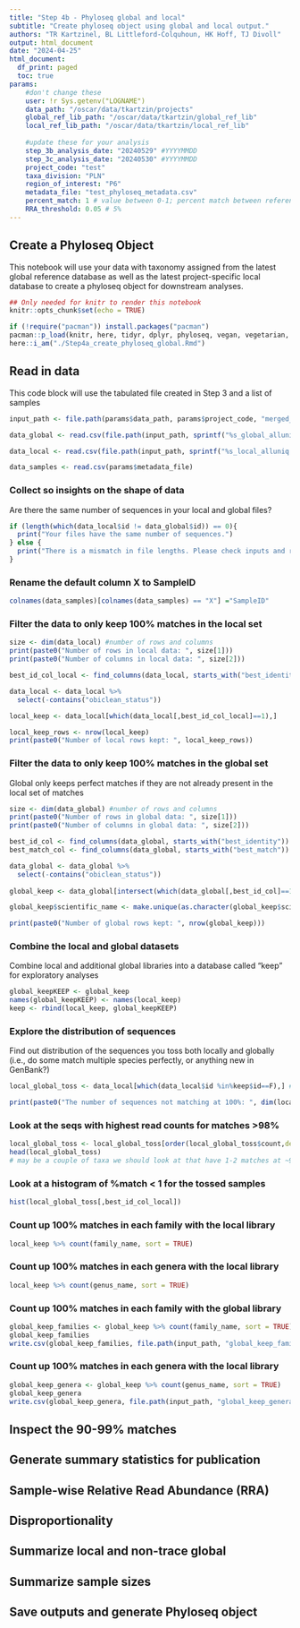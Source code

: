 ```yaml
---
title: "Step 4b - Phyloseq global and local"
subtitle: "Create phyloseq object using global and local output."
authors: "TR Kartzinel, BL Littleford-Colquhoun, HK Hoff, TJ Divoll"
output: html_document
date: "2024-04-25"
html_document:
  df_print: paged
  toc: true
params:
    #don't change these
    user: !r Sys.getenv("LOGNAME")
    data_path: "/oscar/data/tkartzin/projects"
    global_ref_lib_path: "/oscar/data/tkartzin/global_ref_lib"
    local_ref_lib_path: "/oscar/data/tkartzin/local_ref_lib"
 
    #update these for your analysis
    step_3b_analysis_date: "20240529" #YYYYMMDD
    step_3c_analysis_date: "20240530" #YYYYMMDD
    project_code: "test"
    taxa_division: "PLN"
    region_of_interest: "P6"
    metadata_file: "test_phyloseq_metadata.csv"
    percent_match: 1 # value between 0-1; percent match between reference sequence and your sequence
    RRA_threshold: 0.05 # 5%
---
```


## Create a Phyloseq Object
This notebook will use your data with taxonomy assigned from the latest global reference database as well as the latest project-specific local database to create a phyloseq object for downstream analyses.
```r
## Only needed for knitr to render this notebook
knitr::opts_chunk$set(echo = TRUE)

if (!require("pacman")) install.packages("pacman")
pacman::p_load(knitr, here, tidyr, dplyr, phyloseq, vegan, vegetarian, scales, datawizard)
here::i_am("./Step4a_create_phyloseq_global.Rmd")
```

## Read in data
This code block will use the tabulated file created in Step 3 and a list of samples
```r
input_path <- file.path(params$data_path, params$project_code, "merged_runs", sprintf("%s_%s", params$step_3c_analysis_date, params$user))

data_global <- read.csv(file.path(input_path, sprintf("%s_global_alluniq.clean.tag.ann.tab", params$step_3b_analysis_date)), sep="\t", header=TRUE)

data_local <- read.csv(file.path(input_path, sprintf("%s_local_alluniq.clean.tag.ann.tab", params$step_3c_analysis_date)), sep="\t", header=TRUE)

data_samples <- read.csv(params$metadata_file)
```

### Collect so insights on the shape of data
Are there the same number of sequences in your local and global files?
```r
if (length(which(data_local$id != data_global$id)) == 0){
  print("Your files have the same number of sequences.")
} else {
  print("There is a mismatch in file lengths. Please check inputs and rerun Step 3.")
}
```

### Rename the default column X to SampleID
```r
colnames(data_samples)[colnames(data_samples) == "X"] ="SampleID"
```

### Filter the data to only keep 100% matches in the local set
```r
size <- dim(data_local) #number of rows and columns
print(paste0("Number of rows in local data: ", size[1]))
print(paste0("Number of columns in local data: ", size[2]))

best_id_col_local <- find_columns(data_local, starts_with("best_identity"))

data_local <- data_local %>% 
  select(-contains("obiclean_status"))

local_keep <- data_local[which(data_local[,best_id_col_local]==1),]

local_keep_rows <- nrow(local_keep)
print(paste0("Number of local rows kept: ", local_keep_rows))
```


### Filter the data to only keep 100% matches in the global set
Global only keeps perfect matches if they are not already present in the local set of matches
```r
size <- dim(data_global) #number of rows and columns
print(paste0("Number of rows in global data: ", size[1]))
print(paste0("Number of columns in global data: ", size[2]))

best_id_col <- find_columns(data_global, starts_with("best_identity"))
best_match_col <- find_columns(data_global, starts_with("best_match"))

data_global <- data_global %>% 
  select(-contains("obiclean_status"))
  
global_keep <- data_global[intersect(which(data_global[,best_id_col]==1), which(data_local[,best_id_col_local]!=1)),]

global_keep$scientific_name <- make.unique(as.character(global_keep$scientific_name))

print(paste0("Number of global rows kept: ", nrow(global_keep)))
```

### Combine the local and global datasets
Combine local and additional global libraries into a database called "keep" for exploratory analyses
```r
global_keepKEEP <- global_keep
names(global_keepKEEP) <- names(local_keep)
keep <- rbind(local_keep, global_keepKEEP)
```

### Explore the distribution of sequences
Find out distribution of the sequences you toss both locally and globally (i.e., do some match multiple species perfectly, or anything new in GenBank?)

```r
local_global_toss <- data_local[which(data_local$id %in%keep$id==F),] #tells you how many taxa didn't have 100% matches 

print(paste0("The number of sequences not matching at 100%: ", dim(local_global_toss)[1]))
```

### Look at the seqs with highest read counts for matches >98%
```r
local_global_toss <- local_global_toss[order(local_global_toss$count,decreasing=T),]
head(local_global_toss)
# may be a couple of taxa we should look at that have 1-2 matches at ~98% match with high read count 
```
### Look at a histogram of %match < 1 for the tossed samples
```r
hist(local_global_toss[,best_id_col_local])
```

### Count up 100% matches in each family with the local library
```r
local_keep %>% count(family_name, sort = TRUE)
```
### Count up 100% matches in each genera with the local library
```r
local_keep %>% count(genus_name, sort = TRUE)
```
### Count up 100% matches in each family with the global library
```r
global_keep_families <- global_keep %>% count(family_name, sort = TRUE)
global_keep_families
write.csv(global_keep_families, file.path(input_path, "global_keep_familes.csv"))
```
### Count up 100% matches in each genera with the local library
```r
global_keep_genera <- global_keep %>% count(genus_name, sort = TRUE)
global_keep_genera
write.csv(global_keep_genera, file.path(input_path, "global_keep_genera.csv"))
```

## Inspect the 90-99% matches

## Generate summary statistics for publication

## Sample-wise Relative Read Abundance (RRA)

## Disproportionality

## Summarize local and non-trace global

## Summarize sample sizes

## Save outputs and generate Phyloseq object


